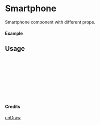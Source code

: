 
<Meta of={Smartphone} title="unDraw/Smartphone" />

# Smartphone

Smartphone component with different props.

#### Example

<Canvas of={Smartphone.Primary} />

## Usage

```ts
import { Smartphone } from "yadl-ui";

const Example = () => {
  return (
      <Smartphone />
  );
};

export default Example;
```

#### Credits
[unDraw](https://undraw.co/illustrations)
